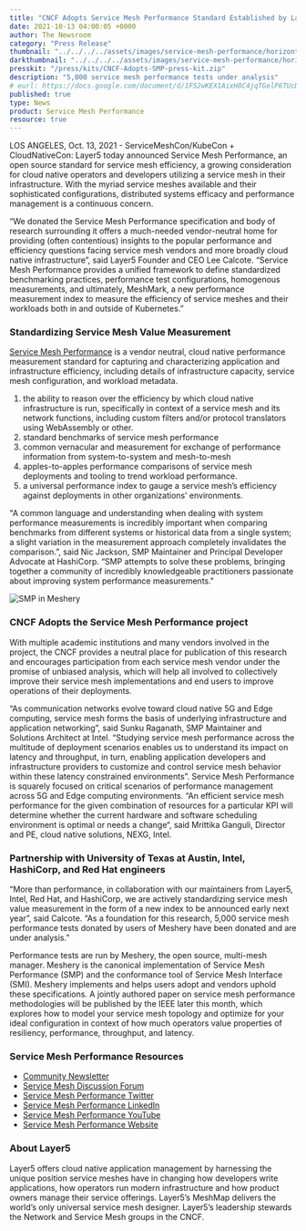 ```yaml
---
title: "CNCF Adopts Service Mesh Performance Standard Established by Layer5 "
date: 2021-10-13 04:00:05 +0000
author: The Newsroom
category: "Press Release"
thumbnail: "../../../../assets/images/service-mesh-performance/horizontal/smp-dark-text-side.webp"
darkthumbnail: "../../../../assets/images/service-mesh-performance/horizontal/smp-dark-text-side.webp"
presskit: "/press/kits/CNCF-Adopts-SMP-press-kit.zip"
description: "5,000 service mesh performance tests under analysis"
# eurl: https://docs.google.com/document/d/1F52wKEX1AixH8C4jqTGelP6TUcDvnsB47DDDCEJdJ44/edit?pli=1#
published: true
type: News
product: Service Mesh Performance
resource: true
---
```



<NewsWrapper>

LOS ANGELES, Oct. 13, 2021 - ServiceMeshCon/KubeCon + CloudNativeCon: Layer5 today announced Service Mesh Performance, an open source standard for service mesh efficiency, a growing consideration for cloud native operators and developers utilizing a service mesh in their infrastructure. With the myriad service meshes available and their sophisticated configurations, distributed systems efficacy and performance management is a continuous concern.

“We donated the Service Mesh Performance specification and body of research surrounding it offers a much-needed vendor-neutral home for providing (often contentious) insights to the popular performance and efficiency questions facing service mesh vendors and more broadly cloud native infrastructure”, said Layer5 Founder and CEO Lee Calcote. “Service Mesh Performance provides a unified framework to define standardized benchmarking practices, performance test configurations, homogenous measurements, and ultimately, MeshMark, a new performance measurement index to measure the efficiency of  service meshes and their workloads both in and outside of Kubernetes.”

<h3>Standardizing Service Mesh Value Measurement</h3>

<a href="https://smp-spec.io">Service Mesh Performance</a> is a vendor neutral, cloud native performance measurement standard for capturing and characterizing application and infrastructure efficiency, including details of infrastructure capacity, service mesh configuration, and workload metadata.
<ol>
    <li>the ability to reason over the efficiency by which cloud native infrastructure is run, specifically in context of a service mesh and its network functions, including custom filters and/or protocol translators using WebAssembly or other.</li>
    <li>standard benchmarks of service mesh performance</li>
    <li>common vernacular and measurement for exchange of performance information from system-to-system and mesh-to-mesh</li>
    <li>apples-to-apples performance comparisons of service mesh deployments and tooling to trend workload performance.</li>
    <li>a universal performance index to gauge a service mesh’s efficiency against deployments in other organizations’ environments.</li>
</ol>

<p>"A common language and understanding when dealing with system performance measurements is incredibly important when comparing benchmarks from different systems or historical data from a single system; a slight variation in the measurement approach completely invalidates the comparison.”, said Nic Jackson, SMP Maintainer and Principal Developer Advocate at HashiCorp. “SMP attempts to solve these problems, bringing together a community of incredibly knowledgeable practitioners passionate about improving system performance measurements."
</p>

<img src={smpMeshery} alt="SMP in Meshery"/>

<h3>CNCF Adopts the Service Mesh Performance project</h3>

With multiple academic institutions and many vendors involved in the project, the CNCF provides a neutral place for publication of this research and encourages participation from each service mesh vendor under the promise of unbiased analysis, which will help all involved to collectively improve their service mesh implementations and end users to improve operations of their deployments.

“As communication networks evolve toward cloud native 5G and Edge computing, service mesh forms the basis of underlying infrastructure and application networking”, said Sunku Raganath, SMP Maintainer and Solutions Architect at Intel. “Studying service mesh performance across the multitude of deployment scenarios enables us to understand its impact on latency and throughput, in turn, enabling application developers and infrastructure providers to customize and control service mesh behavior within these latency constrained environments”. Service Mesh Performance is squarely focused on critical scenarios of performance management across 5G and Edge computing environments. “An efficient service mesh performance for the given combination of resources for a particular KPI will determine whether the current hardware and software scheduling environment is optimal or needs a change“, said Mrittika Ganguli, Director and PE, cloud native solutions, NEXG, Intel.


<h3>Partnership with University of Texas at Austin, Intel, HashiCorp, and Red Hat engineers</h3>

“More than performance, in collaboration with our maintainers from Layer5, Intel, Red Hat, and HashiCorp, we are actively standardizing service mesh value measurement in the form of a new index to be announced early next year”, said Calcote. “As a foundation for this research, 5,000 service mesh performance tests donated by users of Meshery have been donated and are under analysis.” 

Performance tests are run by Meshery, the open source, multi-mesh manager. Meshery is the canonical implementation of Service Mesh Performance (SMP) and the conformance tool of Service Mesh Interface (SMI). Meshery implements and helps users adopt and vendors uphold these specifications. A jointly authored paper on service mesh performance methodologies will be published by the IEEE later this month, which explores how to model your service mesh topology and optimize for your ideal configuration in context of how much operators value properties of resiliency, performance, throughput, and latency.

<h3>Service Mesh Performance Resources</h3>
<ul>
    <li><a href="https://smp-spec.io/subscribe">Community Newsletter</a></li>
    <li><a href="https://discuss.layer5.io">Service Mesh Discussion Forum</a></li>
    <li><a href="https://twitter.com/smp_spec">Service Mesh Performance Twitter</a></li>
    <li><a href="https://www.linkedin.com/showcase/service-mesh-performance">Service Mesh Performance LinkedIn</a></li>
    <li><a href="https://www.youtube.com/watch?v=_yrncjtPpg4&list=PL3A-A6hPO2INwi8A3NNClvdCxDoHa9NOU">Service Mesh Performance YouTube</a></li>
    <li><a href="https://smp-spec.io">Service Mesh Performance Website</a></li>
</ul>

<h3>About Layer5</h3>
Layer5 offers cloud native application management by harnessing the unique position service meshes have in changing how developers write applications, how operators run modern infrastructure and how product owners manage their service offerings. Layer5’s MeshMap delivers the world’s only universal service mesh designer. Layer5’s leadership stewards the Network and Service Mesh groups in the CNCF.

</NewsWrapper>
